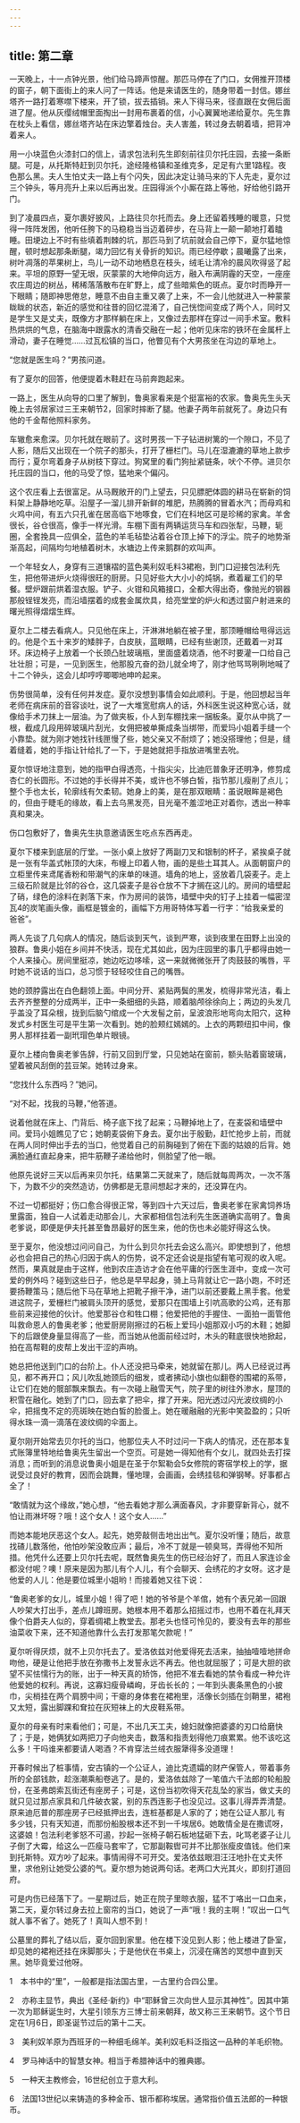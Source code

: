 ```yaml
---
---
---
```

title: 第二章
---




一天晚上，十一点钟光景，他们给马蹄声惊醒。那匹马停在了门口，女佣推开顶楼的窗子，朝下面街上的来人问了一阵话。他是来请医生的，随身带着一封信。娜丝塔齐一路打着寒噤下楼来，开了锁，拔去插销。来人下得马来，径直跟在女佣后面进了屋。他从灰缨绒帽里面掏出一封用布裹着的信，小心翼翼地递给夏尔。先生靠在枕头上看信，娜丝塔齐站在床边擎着烛台。夫人害羞，转过身去朝着墙，把背冲着来人。

用一小块蓝色火漆封口的信上，请求包法利先生即刻前往贝尔托庄园，去接一条断腿。可是，从托斯特赶到贝尔托，途经隆格镇和圣维克多，足足有六里1路程。夜色那么黑。夫人生怕丈夫一路上有个闪失，因此决定让骑马来的下人先走，夏尔过三个钟头，等月亮升上来以后再出发。庄园得派个小厮在路上等他，好给他引路开门。

到了凌晨四点，夏尔裹好披风，上路往贝尔托而去。身上还留着残睡的暖意，只觉得一阵阵发困，他听任胯下的马稳稳当当迈着碎步，在马背上一颠一颠地打着瞌睡。田埂边上不时有些填着荆棘的坑，那匹马到了坑前就会自己停下，夏尔猛地惊醒，顿时想起那条断腿，竭力回忆有关骨折的知识。雨已经停歇；晨曦露了出来，树叶凋落的苹果树上，鸟儿一动不动地栖息在枝头，绒毛让清冷的晨风吹得竖了起来。平坦的原野一望无垠，灰蒙蒙的大地伸向远方，融入布满阴霾的天空，一座座农庄周边的树丛，稀稀落落散布在旷野上，成了些暗紫色的斑点。夏尔时而睁开一下眼睛；随即神思倦怠，睡意不由自主重又袭了上来，不一会儿他就进入一种蒙蒙眬眬的状态，新近的感觉和往昔的回忆混淆了，自己恍惚间变成了两个人，同时又是学生又是丈夫，既像方才那样躺在床上，又像过去那样在穿过一间手术室。敷料热烘烘的气息，在脑海中跟露水的清香交融在一起；他听见床帘的铁环在金属杆上滑动，妻子在睡觉……过瓦松镇的当口，他瞥见有个大男孩坐在沟边的草地上。

“您就是医生吗？”男孩问道。

有了夏尔的回答，他便提着木鞋赶在马前奔跑起来。

一路上，医生从向导的口里了解到，鲁奥家看来是个挺富裕的农家。鲁奥先生头天晚上去邻居家过三王来朝节2，回家时摔断了腿。他妻子两年前就死了。身边只有他的千金帮他照料家务。

车辙愈来愈深。贝尔托就在眼前了。这时男孩一下子钻进树篱的一个隙口，不见了人影，随后又出现在一个院子的那头，打开了栅栏门。马儿在湿漉漉的草地上款步而行；夏尔弯着身子从树枝下穿过。狗窝里的看门狗扯紧链条，吠个不停。进贝尔托庄园的当口，他的马受了惊，猛地来个偏闪。

这个农庄看上去很富足。从马厩敞开的门上望去，只见膘肥体圆的耕马在崭新的饲料架上静静地吃草。沿屋子一溜儿排开新鲜的堆肥，热腾腾的冒着水汽；而母鸡和火鸡中间，有五六只孔雀在居高临下地啄食，它们在科地区可是珍稀的家禽。羊舍很长，谷仓很高，像手一样光滑。车棚下面有两辆运货马车和四张犁，马鞭，轭圈，全套挽具一应俱全，蓝色的羊毛毡垫沾着谷仓顶上掉下的浮尘。院子的地势渐渐高起，间隔均匀地植着树木，水塘边上传来鹅群的欢叫声。

一个年轻女人，身穿有三道镶褶的蓝色美利奴毛料3裙袍，到门口迎接包法利先生，把他带进炉火烧得很旺的厨房。只见好些大大小小的炖锅，煮着雇工们的早餐。壁炉跟前烘着湿衣服。铲子、火钳和风箱接口，全都大得出奇，像抛光的钢器那般锃锃发亮，而沿墙摆着的成套金属炊具，给亮堂堂的炉火和透过窗户射进来的曙光照得熠熠生辉。

夏尔上二楼去看病人。只见他在床上，汗淋淋地躺在被子里，那顶睡帽给甩得远远的。他是个五十来岁的矮胖子，白皮肤，蓝眼睛，已经有些谢顶，还戴着一对耳环。床边椅子上放着一个长颈凸肚玻璃瓶，里面盛着烧酒，他不时要灌一口给自己壮壮胆；可是，一见到医生，他那股亢奋的劲儿就全垮了，刚才他骂骂咧咧地喊了十二个钟头，这会儿却哼哼唧唧地呻吟起来。

伤势很简单，没有任何并发症。夏尔没想到事情会如此顺利。于是，他回想起当年老师在病床前的音容谈吐，说了一大堆宽慰病人的话，外科医生说这种宽心话，就像给手术刀抹上一层油。为了做夹板，仆人到车棚找来一捆板条。夏尔从中挑了一根，截成几段用碎玻璃片刮光，女佣把被单撕成条当绑带，而爱玛小姐着手缝一个小靠垫。就为刚才她找针线匣慢了些，她父亲又不耐烦了；她没搭理他；但是，缝着缝着，她的手指让针给扎了一下，于是她就把手指放进嘴里去吮。

夏尔惊讶地注意到，她的指甲白得透亮，十指尖尖，比迪厄普象牙还明净，修剪成杏仁的长圆形。不过她的手长得并不美，或许也不够白皙，指节那儿瘦削了点儿；整个手也太长，轮廓线有欠柔韧。她身上的美，是在那双眼睛：虽说眼眸是褐色的，但由于睫毛的缘故，看上去乌黑发亮，目光毫不羞涩地正对着你，透出一种率真和果决。

伤口包敷好了，鲁奥先生执意邀请医生吃点东西再走。

夏尔下楼来到底层的厅堂。一张小桌上放好了两副刀叉和银制的杯子，紧挨桌子就是一张有华盖式帐顶的大床，布幔上印着人物，画的是些土耳其人。从面朝窗户的立柜里传来鸢尾香粉和带潮气的床单的味道。墙角的地上，竖放着几袋麦子。走上三级石阶就是比邻的谷仓，这几袋麦子是谷仓放不下才搁在这儿的。房间的墙壁起了硝，绿色的涂料在剥落下来，作为房间的装饰，墙壁中央的钉子上挂着一幅密涅瓦4的炭笔画头像，画框是镀金的，画幅下方用哥特体写着一行字：“给我亲爱的爸爸”。

两人先谈了几句病人的情况，随后谈到天气，谈到严寒，谈到夜里在田野上出没的狼群。鲁奥小姐在乡间并不快活，现在尤其如此，因为庄园里的事几乎都得由她一个人来操心。房间里挺凉，她边吃边哆嗦，这一来就微微张开了肉鼓鼓的嘴唇，平时她不说话的当口，总习惯于轻轻咬住自己的嘴唇。

她的颈脖露出在白色翻领上面。中间分开、紧贴两鬓的黑发，梳得非常光洁，看上去齐齐整整的分成两半，正中一条细细的头路，顺着脑颅徐徐向上；两边的头发几乎盖没了耳朵根，拢到后脑勺绾成一个大发髻之前，呈波浪形地弯向太阳穴，这种发式乡村医生可是平生第一次看到。她的脸颊红嫣嫣的。上衣的两颗纽扣中间，像男人那样挂着一副玳瑁色单片眼镜。

夏尔上楼向鲁奥老爹告辞，行前又回到厅堂，只见她站在窗前，额头贴着窗玻璃，望着被风刮倒的芸豆架。她转过身来。

“您找什么东西吗？”她问。

“对不起，找我的马鞭，”他答道。

说着他就在床上、门背后、椅子底下找了起来；马鞭掉地上了，在麦袋和墙壁中间。爱玛小姐瞧见了它；她朝麦袋俯下身去。夏尔出于殷勤，赶忙抢步上前，而就在两人同时伸出手去的当口，他觉着自己的前胸碰到了俯在下面的姑娘的后背。她满脸通红直起身来，把牛筋鞭子递给他时，侧脸望了他一眼。

他原先说好三天以后再来贝尔托，结果第二天就来了，随后就每周两次，一次不落下，为数不少的突然造访，仿佛都是无意间想起才来的，还没算在内。

不过一切都挺好；伤口愈合得很正常，等到四十六天过后，鲁奥老爹在家禽饲养场里露面，独自一人试着走动那会儿，大家都相信包法利先生医道确实高明了。鲁奥老爹说，即便是伊夫托甚至鲁昂最好的医生来，他的伤也未必能好得这么快。

至于夏尔，他没想过问问自己，为什么到贝尔托去会这么高兴。即使想到了，他想必也会把自己的热心归因于病人的伤势，说不定还会说是指望有笔可观的收入呢。然而，果真就是由于这样，他到农庄造访才会在他平庸的行医生涯中，变成一次可爱的例外吗？碰到这些日子，他总是早早起身，骑上马背就让它一路小跑，不时还要扬鞭策马；随后他下马在草地上把靴子擦干净，进门以前还要戴上黑手套。他爱进这院子，爱栅栏门被肩头顶开的感觉，爱那只在围墙上引吭高歌的公鸡，还有那些前来迎接他的伙计。他爱那谷仓和牲口棚；他爱把他的手握住、一面拍一面管他叫救命恩人的鲁奥老爹；他爱厨房刚擦过的石板上爱玛小姐那双小巧的木鞋；她脚下的后跟使身量显得高了一些，而当她从他面前经过时，木头的鞋底很快地掀起，拍在高帮鞋的皮帮上发出干涩的声响。

她总把他送到门口的台阶上。仆人还没把马牵来，她就留在那儿。两人已经说过再见，都不再开口；风儿吹乱她颈后的细发，或者拂动小旗也似翻卷的围裙的系带，让它们在她的髋部飘来飘去。有一次碰上融雪天气，院子里的树往外渗水，屋顶的积雪在融化。她到了门口，回去拿了把伞，撑了开来。阳光透过闪光波纹绸的小伞，把摇曳不定的亮斑映在她白皙的脸蛋上。她在暖融融的光影中笑盈盈的；只听得水珠一滴一滴落在波纹绸的伞面上。

夏尔刚开始常去贝尔托的当口，他那位夫人不时过问一下病人的情况，还在那本复式账簿里特地给鲁奥先生留出一个空页。可是她一得知他有个女儿，就四处去打探消息；而听到的消息说鲁奥小姐是在圣于尔絮勒会5女修院的寄宿学校上的学，据说受过良好的教育，因而会跳舞，懂地理，会画画，会绣挂毯和弹钢琴。好事都占全了！

“敢情就为这个缘故，”她心想，“他去看她才那么满面春风，才非要穿新背心，就不怕让雨淋坏呀？哦！这个女人！这个女人……”

而她本能地厌恶这个女人。起先，她旁敲侧击地出出气。夏尔没听懂；随后，故意找碴儿数落他，他怕吵架没敢应声；最后，冷不丁就是一顿臭骂，弄得他不知所措。他凭什么还要上贝尔托去呢，既然鲁奥先生的伤已经治好了，而且人家连诊金都没付呢？噢！原来是因为那儿有个人儿，有个会聊天、会绣花的才女呀。这才是他爱的人儿：他是要位城里小姐哟！而接着她又往下说：

“鲁奥老爹的女儿，城里小姐！得了吧！她的爷爷是个羊倌，她有个表兄弟一回跟人吵架大打出手，差点儿蹲班房。她根本用不着那么招摇过市，也用不着在礼拜天像个伯爵夫人似的，穿着绸裙上教堂去。那老头也怪可怜见的，要没有去年的那些油菜收下来，还不知道他靠什么去打发那笔欠款呢！”

夏尔听得厌烦，就不上贝尔托去了。爱洛依兹对他爱得死去活来，抽抽噎噎地拼命吻他，硬是让他把手放在弥撒书上发誓永远不再去。他也就屈服了；可是大胆的欲望不买怯懦行为的账，出于一种天真的矫饰，他把不准去看她的禁令看成一种允许他爱她的权利。再说，这寡妇瘦骨嶙峋，牙齿长长的；一年到头裹条黑色的小披巾，尖梢挂在两个肩膀中间；干瘪的身体套在裙袍里，活像长剑插在剑鞘里，裙袍又太短，露出脚踝和耷拉在灰短袜上的大皮鞋系带。

夏尔的母亲有时来看他们；可是，不出几天工夫，媳妇就像把婆婆的刃口给磨快了；于是，她俩犹如两把刀子向他夹击，数落和指责划得他刀痕累累。他不该吃这么多！干吗谁来都要请人喝酒？不肯穿法兰绒衣服犟得多没道理！

开春时候出了桩事情，安古镇的一个公证人，迪比克遗孀的财产保管人，带着事务所的全部钱款，趁涨潮乘船卷逃了。是的，爱洛依兹除了一笔值六千法郎的轮船股份，在圣弗朗索瓦街还有座房子；可是，这份当初吹得天花乱坠的家当，做丈夫的就只见过那点家具和几件破衣裳，别的东西连影子也没见过。这事儿得弄弄清楚。原来迪厄普的那座房子已经抵押出去，连桩基都是人家的了；她在公证人那儿 有多少钱，只有天知道，而那份船股根本还不到一千埃居6。她敢情全是在撒谎呀，这婆娘！包法利老爹怒不可遏，抄起一张椅子朝石板地猛砸下去，叱骂老婆子让儿子倒了大霉，给这么一匹瘦马套牢了，它那副鞍辔可并不比那张瘦皮值钱。他们来到托斯特。双方吵了起来。事情闹得不可开交。爱洛依兹眼泪汪汪地扑在丈夫怀里，求他别让她受公婆的气。夏尔想为她说两句话。老两口大光其火，即刻打道回府。

可是内伤已经落下了。一星期过后，她正在院子里晾衣服，猛不丁咯出一口血来，第二天，夏尔转过身去拉上窗帘的当口，她说了一声“哦！我的主啊！”叹出一口气就人事不省了。她死了！真叫人想不到！

公墓里的葬礼了结以后，夏尔回到家里。他在楼下没见到人影；他上楼进了卧室，却见她的裙袍还挂在床脚那头；于是他伏在书桌上，沉浸在痛苦的冥想中直到天黑。她毕竟爱过他呀。





1　本书中的“里”，一般都是指法国古里，一古里约合四公里。

2　亦称主显节，典出《圣经·新约》中“耶稣曾三次向世人显示其神性”。因其中第一次为耶稣诞生时，大星引领东方三博士前来朝拜，故又称三王来朝节。这个节日定在1月6日，即圣诞节过后的第十二天。

3　美利奴羊原为西班牙的一种细毛绵羊。美利奴毛料泛指这一品种的羊毛织物。

4　罗马神话中的智慧女神。相当于希腊神话中的雅典娜。

5　一种天主教修会，16世纪创立于意大利。

6　法国13世纪以来铸造的多种金币、银币都称埃居。通常指价值五法郎的一种银币。